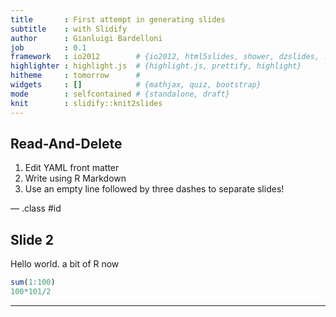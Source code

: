 ```yaml
---
title       : First attempt in generating slides
subtitle    : with Slidify
author      : Gianluigi Bardelloni
job         : 0.1
framework   : io2012        # {io2012, html5slides, shower, dzslides, ...}
highlighter : highlight.js  # {highlight.js, prettify, highlight}
hitheme     : tomorrow      # 
widgets     : []            # {mathjax, quiz, bootstrap}
mode        : selfcontained # {standalone, draft}
knit        : slidify::knit2slides
---
```


## Read-And-Delete

1. Edit YAML front matter
2. Write using R Markdown
3. Use an empty line followed by three dashes to separate slides!

--- .class #id 

## Slide 2

Hello world. a bit of R now

```r
sum(1:100)
100*101/2
```

---


